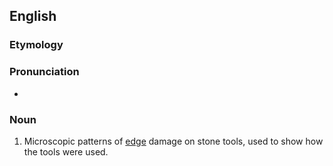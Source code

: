 ==English==

===Etymology===
{{prefix|micro|wear|lang=en}}

===Pronunciation===
* {{IPA|ˈmaɪkɹoʊwɛəɹ|lang=en}}

===Noun===
{{en-noun|-}}

# {{label|en|archaeology}} Microscopic patterns of [[edge]] damage on stone tools, used to show how the tools were used.